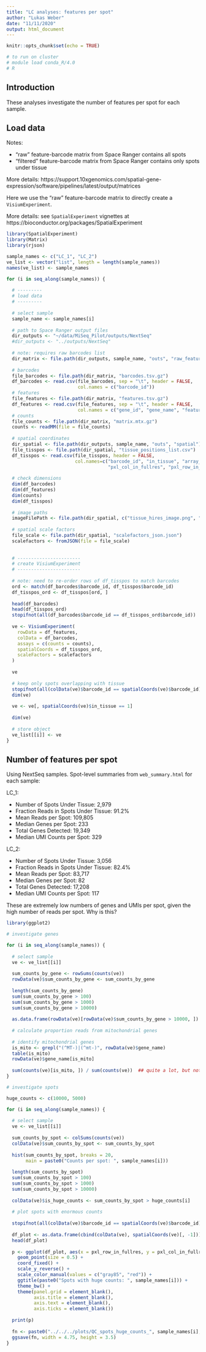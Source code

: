 ```yaml
---
title: "LC analyses: features per spot"
author: "Lukas Weber"
date: "11/11/2020"
output: html_document
---
```


```r
knitr::opts_chunk$set(echo = TRUE)
```

```r
# to run on cluster
# module load conda_R/4.0
# R
```


## Introduction

These analyses investigate the number of features per spot for each sample.


## Load data

Notes:

- "raw" feature-barcode matrix from Space Ranger contains all spots
- "filtered" feature-barcode matrix from Space Ranger contains only spots under tissue

More details: https://support.10xgenomics.com/spatial-gene-expression/software/pipelines/latest/output/matrices

Here we use the "raw" feature-barcode matrix to directly create a `VisiumExperiment`.

More details: see `SpatialExperiment` vignettes at https://bioconductor.org/packages/SpatialExperiment

```r
library(SpatialExperiment)
library(Matrix)
library(rjson)
```

```r
sample_names <- c("LC_1", "LC_2")
ve_list <- vector("list", length = length(sample_names))
names(ve_list) <- sample_names

for (i in seq_along(sample_names)) {
  
  # ---------
  # load data
  # ---------
  
  # select sample
  sample_name <- sample_names[i]
  
  # path to Space Ranger output files
  dir_outputs <- "~/data/MiSeq_Pilot/outputs/NextSeq"
  #dir_outputs <- "../outputs/NextSeq"
  
  # note: requires raw barcodes list
  dir_matrix <- file.path(dir_outputs, sample_name, "outs", "raw_feature_bc_matrix")
  
  # barcodes
  file_barcodes <- file.path(dir_matrix, "barcodes.tsv.gz")
  df_barcodes <- read.csv(file_barcodes, sep = "\t", header = FALSE, 
                          col.names = c("barcode_id"))
  # features
  file_features <- file.path(dir_matrix, "features.tsv.gz")
  df_features <- read.csv(file_features, sep = "\t", header = FALSE, 
                          col.names = c("gene_id", "gene_name", "feature_type"))
  # counts
  file_counts <- file.path(dir_matrix, "matrix.mtx.gz")
  counts <- readMM(file = file_counts)
  
  # spatial coordinates
  dir_spatial <- file.path(dir_outputs, sample_name, "outs", "spatial")
  file_tisspos <- file.path(dir_spatial, "tissue_positions_list.csv")
  df_tisspos <- read.csv(file_tisspos, header = FALSE, 
                         col.names=c("barcode_id", "in_tissue", "array_row", "array_col", 
                                     "pxl_col_in_fullres", "pxl_row_in_fullres"))
  
  # check dimensions
  dim(df_barcodes)
  dim(df_features)
  dim(counts)
  dim(df_tisspos)
  
  # image paths
  imageFilePath <- file.path(dir_spatial, c("tissue_hires_image.png", "tissue_lores_image.png"))
  
  # spatial scale factors
  file_scale <- file.path(dir_spatial, "scalefactors_json.json")
  scalefactors <- fromJSON(file = file_scale)
  
  
  # -----------------------
  # create VisiumExperiment
  # -----------------------
  
  # note: need to re-order rows of df_tisspos to match barcodes
  ord <- match(df_barcodes$barcode_id, df_tisspos$barcode_id)
  df_tisspos_ord <- df_tisspos[ord, ]
  
  head(df_barcodes)
  head(df_tisspos_ord)
  stopifnot(all(df_barcodes$barcode_id == df_tisspos_ord$barcode_id))
  
  ve <- VisiumExperiment(
    rowData = df_features, 
    colData = df_barcodes, 
    assays = c(counts = counts), 
    spatialCoords = df_tisspos_ord, 
    scaleFactors = scalefactors
  )
  
  ve
  
  # keep only spots overlapping with tissue
  stopifnot(all(colData(ve)$barcode_id == spatialCoords(ve)$barcode_id))
  dim(ve)
  
  ve <- ve[, spatialCoords(ve)$in_tissue == 1]
  
  dim(ve)
  
  # store object
  ve_list[[i]] <- ve
}
```


## Number of features per spot

Using NextSeq samples. Spot-level summaries from `web_summary.html` for each sample:

LC_1:

- Number of Spots Under Tissue: 2,979
- Fraction Reads in Spots Under Tissue: 91.2%
- Mean Reads per Spot: 109,805
- Median Genes per Spot: 233
- Total Genes Detected: 19,349
- Median UMI Counts per Spot: 329

LC_2:

- Number of Spots Under Tissue: 3,056
- Fraction Reads in Spots Under Tissue: 82.4%
- Mean Reads per Spot: 83,717
- Median Genes per Spot: 82
- Total Genes Detected: 17,208
- Median UMI Counts per Spot: 117

These are extremely low numbers of genes and UMIs per spot, given the high number of reads per spot. Why is this?


```r
library(ggplot2)
```

```r
# investigate genes

for (i in seq_along(sample_names)) {
  
  # select sample
  ve <- ve_list[[i]]
  
  sum_counts_by_gene <- rowSums(counts(ve))
  rowData(ve)$sum_counts_by_gene <- sum_counts_by_gene
  
  length(sum_counts_by_gene)
  sum(sum_counts_by_gene > 100)
  sum(sum_counts_by_gene > 1000)
  sum(sum_counts_by_gene > 10000)
  
  as.data.frame(rowData(ve)[rowData(ve)$sum_counts_by_gene > 10000, ])  ## top genes are mitochondrial
  
  # calculate proportion reads from mitochondrial genes
  
  # identify mitochondrial genes
  is_mito <- grepl("(^MT-)|(^mt-)", rowData(ve)$gene_name)
  table(is_mito)
  rowData(ve)$gene_name[is_mito]
  
  sum(counts(ve)[is_mito, ]) / sum(counts(ve))  ## quite a lot, but not completely dominating
}
```


```r
# investigate spots

huge_counts <- c(10000, 5000)

for (i in seq_along(sample_names)) {
  
  # select sample
  ve <- ve_list[[i]]
  
  sum_counts_by_spot <- colSums(counts(ve))
  colData(ve)$sum_counts_by_spot <- sum_counts_by_spot
  
  hist(sum_counts_by_spot, breaks = 20, 
       main = paste0("Counts per spot: ", sample_names[i]))
  
  length(sum_counts_by_spot)
  sum(sum_counts_by_spot > 100)
  sum(sum_counts_by_spot > 1000)
  sum(sum_counts_by_spot > 10000)
  
  colData(ve)$is_huge_counts <- sum_counts_by_spot > huge_counts[i]
  
  # plot spots with enormous counts
  
  stopifnot(all(colData(ve)$barcode_id == spatialCoords(ve)$barcode_id))
  
  df_plot <- as.data.frame(cbind(colData(ve), spatialCoords(ve)[, -1]))  ## drop duplicated barcode_id column
  head(df_plot)
  
  p <- ggplot(df_plot, aes(x = pxl_row_in_fullres, y = pxl_col_in_fullres, color = is_huge_counts)) + 
    geom_point(size = 0.5) + 
    coord_fixed() + 
    scale_y_reverse() + 
    scale_color_manual(values = c("gray85", "red")) + 
    ggtitle(paste0("Spots with huge counts: ", sample_names[i])) + 
    theme_bw() + 
    theme(panel.grid = element_blank(), 
          axis.title = element_blank(), 
          axis.text = element_blank(), 
          axis.ticks = element_blank())
  
  print(p)
  
  fn <- paste0("../../../plots/QC_spots_huge_counts_", sample_names[i], ".png")
  ggsave(fn, width = 4.75, height = 3.5)
}
```

